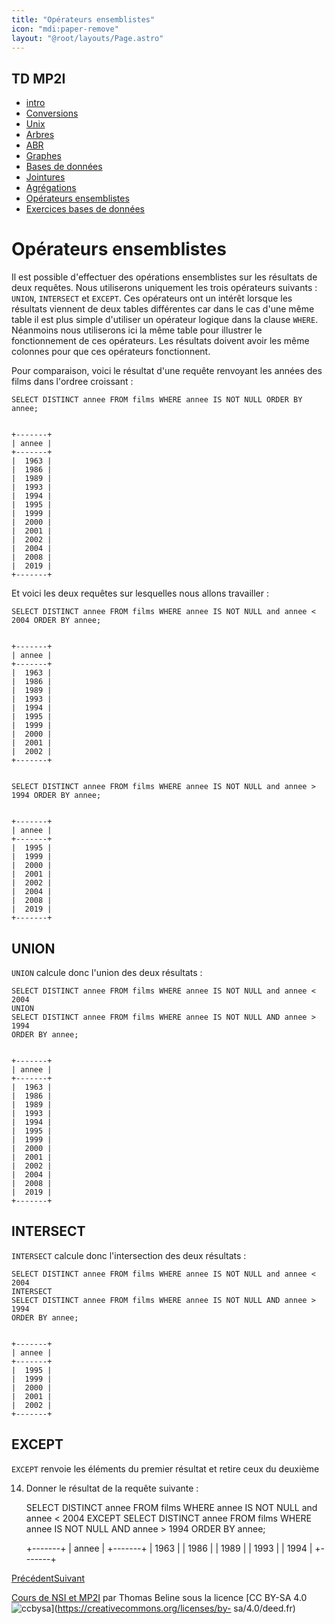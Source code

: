 ```yaml
---
title: "Opérateurs ensemblistes"
icon: "mdi:paper-remove"
layout: "@root/layouts/Page.astro"
---
```

 
## TD MP2I

  * [intro](.)
  * [Conversions](conversions)
  * [Unix](unix)
  * [Arbres](arbres)
  * [ABR](arbres-binaires-recherche)
  * [Graphes](graphes)
  * [Bases de données](bases-de-donnees)
  * [Jointures](jointures)
  * [Agrégations](agregation)
  * [Opérateurs ensemblistes](operateurs-ensemblistes)
  * [Exercices bases de données](exercices-db)

# Opérateurs ensemblistes

Il est possible d'effectuer des opérations ensemblistes sur les résultats de
deux requêtes. Nous utiliserons uniquement les trois opérateurs suivants :
`UNION`, `INTERSECT` et `EXCEPT`. Ces opérateurs ont un intérêt lorsque les
résultats viennent de deux tables différentes car dans le cas d'une même table
il est plus simple d'utiliser un opérateur logique dans la clause `WHERE`.
Néanmoins nous utiliserons ici la même table pour illustrer le fonctionnement
de ces opérateurs. Les résultats doivent avoir les même colonnes pour que ces
opérateurs fonctionnent.

Pour comparaison, voici le résultat d'une requête renvoyant les années des
films dans l'ordree croissant :

    
    
    SELECT DISTINCT annee FROM films WHERE annee IS NOT NULL ORDER BY annee;
    
    
    +-------+
    | annee |
    +-------+
    |  1963 |
    |  1986 |
    |  1989 |
    |  1993 |
    |  1994 |
    |  1995 |
    |  1999 |
    |  2000 |
    |  2001 |
    |  2002 |
    |  2004 |
    |  2008 |
    |  2019 |
    +-------+

Et voici les deux requêtes sur lesquelles nous allons travailler :

    
    
    SELECT DISTINCT annee FROM films WHERE annee IS NOT NULL and annee < 2004 ORDER BY annee;
    
    
    +-------+
    | annee |
    +-------+
    |  1963 |
    |  1986 |
    |  1989 |
    |  1993 |
    |  1994 |
    |  1995 |
    |  1999 |
    |  2000 |
    |  2001 |
    |  2002 |
    +-------+
    
    
    SELECT DISTINCT annee FROM films WHERE annee IS NOT NULL and annee > 1994 ORDER BY annee;
    
    
    +-------+
    | annee |
    +-------+
    |  1995 |
    |  1999 |
    |  2000 |
    |  2001 |
    |  2002 |
    |  2004 |
    |  2008 |
    |  2019 |
    +-------+

## UNION

`UNION` calcule donc l'union des deux résultats :

    
    
    SELECT DISTINCT annee FROM films WHERE annee IS NOT NULL and annee < 2004
    UNION
    SELECT DISTINCT annee FROM films WHERE annee IS NOT NULL AND annee > 1994
    ORDER BY annee;
    
    
    +-------+
    | annee |
    +-------+
    |  1963 |
    |  1986 |
    |  1989 |
    |  1993 |
    |  1994 |
    |  1995 |
    |  1999 |
    |  2000 |
    |  2001 |
    |  2002 |
    |  2004 |
    |  2008 |
    |  2019 |
    +-------+

## INTERSECT

`INTERSECT` calcule donc l'intersection des deux résultats :

    
    
    SELECT DISTINCT annee FROM films WHERE annee IS NOT NULL and annee < 2004
    INTERSECT
    SELECT DISTINCT annee FROM films WHERE annee IS NOT NULL AND annee > 1994
    ORDER BY annee;
    
    
    +-------+
    | annee |
    +-------+
    |  1995 |
    |  1999 |
    |  2000 |
    |  2001 |
    |  2002 |
    +-------+

## EXCEPT

`EXCEPT` renvoie les éléments du premier résultat et retire ceux du deuxième

14. Donner le résultat de la requête suivante :

    
    
    SELECT DISTINCT annee FROM films WHERE annee IS NOT NULL and annee < 2004
    EXCEPT
    SELECT DISTINCT annee FROM films WHERE annee IS NOT NULL AND annee > 1994
    ORDER BY annee;
    
    
    +-------+
    | annee |
    +-------+
    |  1963 |
    |  1986 |
    |  1989 |
    |  1993 |
    |  1994 |
    +-------+

[Précédent](agregation)[Suivant](exercices-db)

[Cours de NSI et MP2I](https://kxs.fr/cours/) par Thomas Beline sous la
licence [CC BY-SA 4.0
![ccbysa](//cours/ccbysa.svg)](https://creativecommons.org/licenses/by-
sa/4.0/deed.fr)

